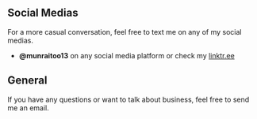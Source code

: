 ## Social Medias

For a more casual conversation, feel free to text me on any of my social medias.

- **@munraitoo13** on any social media platform or check my [linktr.ee](https://linktr.ee/munraitoo13)

## General

If you have any questions or want to talk about business, feel free to send me an email.
